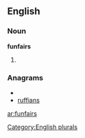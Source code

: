 ==English==

===Noun===
'''funfairs'''

# {{plural of|[[funfair]]}}

===Anagrams===
* {{alphagram|affinrsu}}
* [[ruffians#English|ruffians]]

[[Category:English plurals]]

[[ar:funfairs]]